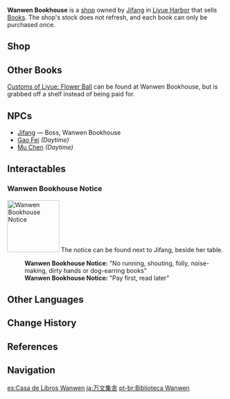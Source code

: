 {{Location Infobox
|image        = <gallery>
wanwen bookhouse.jpeg|In-game
Location Wanwen Bookhouse.png|Map
</gallery>
|type         = Point of Interest
|region       = Liyue
|area         = Sea of Clouds
|subarea      = Liyue Harbor
}}
'''Wanwen Bookhouse''' is a [[shop]] owned by [[Jifang]] in [[Liyue Harbor]] that sells [[Books]]. The shop's stock does not refresh, and each book can only be purchased once.

==Shop==
{{Vendor|Jifang}}

==Other Books==
[[Customs of Liyue: Flower Ball]] can be found at Wanwen Bookhouse, but is grabbed off a shelf instead of being paid for.

==NPCs==
* [[Jifang]] &mdash; Boss, Wanwen Bookhouse
* [[Gao Fei]] ''(Daytime)''
* [[Mu Chen]] ''(Daytime)''

==Interactables==
===Wanwen Bookhouse Notice===
[[File:Sign_Wanwen_Bookhouse_Notice.jpg|thumb|120px|Wanwen Bookhouse Notice]]
The notice can be found next to Jifang, beside her table.

{{Dialogue start}}
:'''Wanwen Bookhouse Notice:''' "No running, shouting, folly, noise-making, dirty hands or dog-earring books"
:'''Wanwen Bookhouse Notice:''' "Pay first, read later"
{{Dialogue end}}
{{clr}}
==Other Languages==
{{Other Languages
|en       = Wanwen Bookhouse
|zhs      = 万文集舍
|zhs_rm   = Wànwénjíshě
|zht      = 萬文集舍
|zht_rm   = Wànwénjíshě
|zh_tl    = 
|ja       = 万文集舎
|ja_rm    = Manbunshuusha<ref>{{Ref/Quest|Justice, for Books' Sake|note=Japanese Voice-Over}}</ref>
|ja_tl    = Wanwen Bookhouse
|ko       = {{tt|만문집사|萬文集舍}}
|ko_rm    = Manmunjipsa
|ko_tl    = Wanwen Bookhouse
|es       = Casa de Libros Wanwen
|es_tl    = Wanwen Book House
|fr       = Librairie Wanwen
|fr_tl    = Wanwen Bookstore
|ru       = Книжный магазин «Ваньвэнь»
|ru_tl    = "Wanwen" Bookstore
|th       = Wanwen Bookhouse
|vi       = {{tt|Vạn Văn Tập|萬文集}}
|vi_tl    = 
|de       = Buchhandlung Wanwen
|de_tl    = Wanwen Bookstore
|id       = Wanwen Bookhouse
|pt       = Livraria Wanwen
|pt_tl    = Wanwen Bookstore
}}

==Change History==
{{Change History|1.0}}

==References==
{{Reflist}}

==Navigation==
{{PoI Navbox|Liyue}}

[[es:Casa de Libros Wanwen]]
[[ja:万文集舎]]
[[pt-br:Biblioteca Wanwen]]